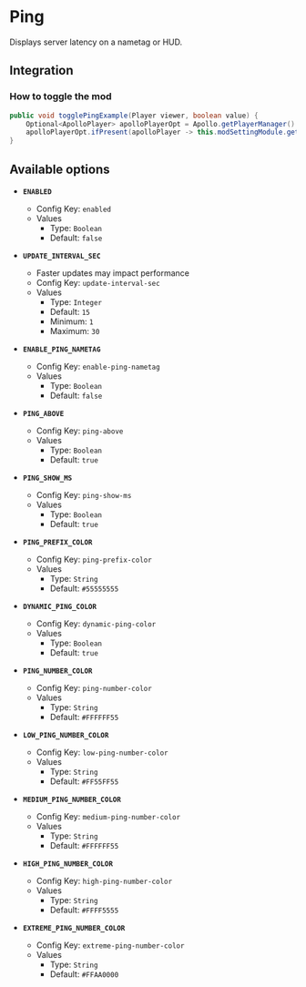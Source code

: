 # Ping

Displays server latency on a nametag or HUD.

## Integration

### How to toggle the mod

```java
public void togglePingExample(Player viewer, boolean value) {
    Optional<ApolloPlayer> apolloPlayerOpt = Apollo.getPlayerManager().getPlayer(viewer.getUniqueId());
    apolloPlayerOpt.ifPresent(apolloPlayer -> this.modSettingModule.getOptions().set(apolloPlayer, ModPing.ENABLED, value));
}
```

## Available options

- __`ENABLED`__
    - Config Key: `enabled`
    - Values
        - Type: `Boolean`
        - Default: `false`

- __`UPDATE_INTERVAL_SEC`__
    - Faster updates may impact performance
    - Config Key: `update-interval-sec`
    - Values
        - Type: `Integer`
        - Default: `15`
        - Minimum: `1`
        - Maximum: `30`

- __`ENABLE_PING_NAMETAG`__
    - Config Key: `enable-ping-nametag`
    - Values
        - Type: `Boolean`
        - Default: `false`

- __`PING_ABOVE`__
    - Config Key: `ping-above`
    - Values
        - Type: `Boolean`
        - Default: `true`

- __`PING_SHOW_MS`__
    - Config Key: `ping-show-ms`
    - Values
        - Type: `Boolean`
        - Default: `true`

- __`PING_PREFIX_COLOR`__
    - Config Key: `ping-prefix-color`
    - Values
        - Type: `String`
        - Default: `#55555555`

- __`DYNAMIC_PING_COLOR`__
    - Config Key: `dynamic-ping-color`
    - Values
        - Type: `Boolean`
        - Default: `true`

- __`PING_NUMBER_COLOR`__
    - Config Key: `ping-number-color`
    - Values
        - Type: `String`
        - Default: `#FFFFFF55`

- __`LOW_PING_NUMBER_COLOR`__
    - Config Key: `low-ping-number-color`
    - Values
        - Type: `String`
        - Default: `#FF55FF55`

- __`MEDIUM_PING_NUMBER_COLOR`__
    - Config Key: `medium-ping-number-color`
    - Values
        - Type: `String`
        - Default: `#FFFFFF55`

- __`HIGH_PING_NUMBER_COLOR`__
    - Config Key: `high-ping-number-color`
    - Values
        - Type: `String`
        - Default: `#FFFF5555`

- __`EXTREME_PING_NUMBER_COLOR`__
    - Config Key: `extreme-ping-number-color`
    - Values
        - Type: `String`
        - Default: `#FFAA0000`

